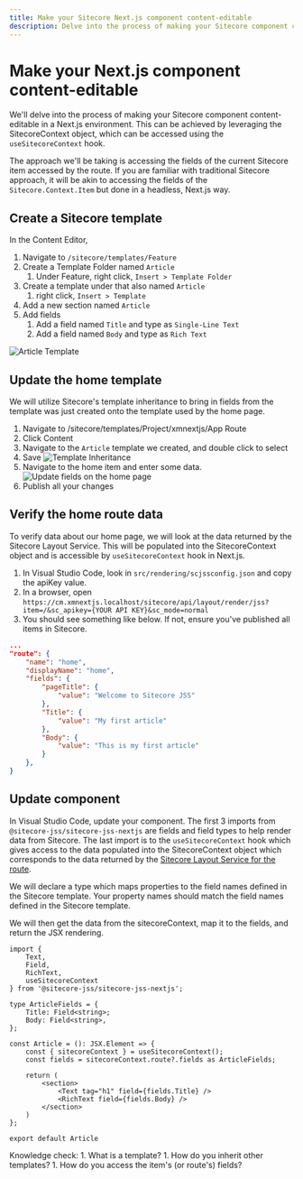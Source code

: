 ```yaml
---
title: Make your Sitecore Next.js component content-editable
description: Delve into the process of making your Sitecore component content-editable in a Next.js environment leveraging the SitecoreContext object and useSitecoreContext hook.
---
```


# Make your Next.js component content-editable
We'll delve into the process of making your Sitecore component content-editable in a Next.js environment. This can be achieved by leveraging the SitecoreContext object, which can be accessed using the `useSitecoreContext` hook.

The approach we'll be taking is accessing the fields of the current Sitecore item accessed by the route. If you are familiar with traditional Sitecore approach, it will be akin to accessing the fields of the `Sitecore.Context.Item` but done in a headless, Next.js way.

## Create a Sitecore template
In the Content Editor,

1. Navigate to `/sitecore/templates/Feature`
1. Create a Template Folder named `Article`
    1. Under Feature, right click, `Insert > Template Folder`
1. Create a template under that also named `Article`
    1. right click, `Insert > Template`
1. Add a new section named `Article`
1. Add fields
    1. Add a field named `Title` and type as `Single-Line Text`
    1. Add a field named `Body` and type as `Rich Text`

![Article Template](../../public/images/sitecore/article-template.png)

## Update the home template
We will utilize Sitecore's template inheritance to bring in fields from the template was just created onto the template used by the home page.
1. Navigate to /sitecore/templates/Project/xmnextjs/App Route
1. Click Content
1. Navigate to the `Article` template we created, and double click to select
1. Save
![Template Inheritance](../../public/images/sitecore/template-inheritance.png)
1. Navigate to the home item and enter some data.
![Update fields on the home page](../../public/images/sitecore/home-update-fields.png)
1. Publish all your changes

## Verify the home route data
To verify data about our home page, we will look at the data returned by the Sitecore Layout Service. This will be populated into the SitecoreContext object and is accessible by `useSitecoreContext` hook in Next.js.
1. In Visual Studio Code, look in `src/rendering/scjssconfig.json` and copy the apiKey value.
1. In a browser, open `https://cm.xmnextjs.localhost/sitecore/api/layout/render/jss?item=/&sc_apikey={YOUR API KEY}&sc_mode=normal`
1. You should see something like below. If not, ensure you've published all items in Sitecore.

```json {9-14}
...
"route": {
    "name": "home",
    "displayName": "home",
    "fields": {
        "pageTitle": {
            "value": "Welcome to Sitecore JSS"
        },
        "Title": {
            "value": "My first article"
        },
        "Body": {
            "value": "This is my first article"
        }
    },
}
```
## Update component
In Visual Studio Code, update your component. The first 3 imports from `@sitecore-jss/sitecore-jss-nextjs` are fields and field types to help render data from Sitecore.
The last import is to the `useSitecoreContext` hook which gives access to the data populated into the SitecoreContext object which corresponds to the data returned by the [Sitecore Layout Service for the route](#verify-the-home-route-data).

We will declare a type which maps properties to the field names defined in the Sitecore template. Your property names should match the field names defined in the Sitecore template.

We will then get the data from the sitecoreContext, map it to the fields, and return the JSX rendering.

```tsx filename="article.tsx" showLineNumbers
import {
    Text,
    Field,
    RichText,
    useSitecoreContext
} from '@sitecore-jss/sitecore-jss-nextjs';

type ArticleFields = {
    Title: Field<string>;
    Body: Field<string>,
};

const Article = (): JSX.Element => {
    const { sitecoreContext } = useSitecoreContext();
    const fields = sitecoreContext.route?.fields as ArticleFields;

    return (
        <section>
            <Text tag="h1" field={fields.Title} />
            <RichText field={fields.Body} />
        </section>
    )
};

export default Article
```

<Callout>
    Knowledge check:  
    1. What is a template?  
    1. How do you inherit other templates?  
    1. How do you access the item's (or route's) fields?
</Callout>